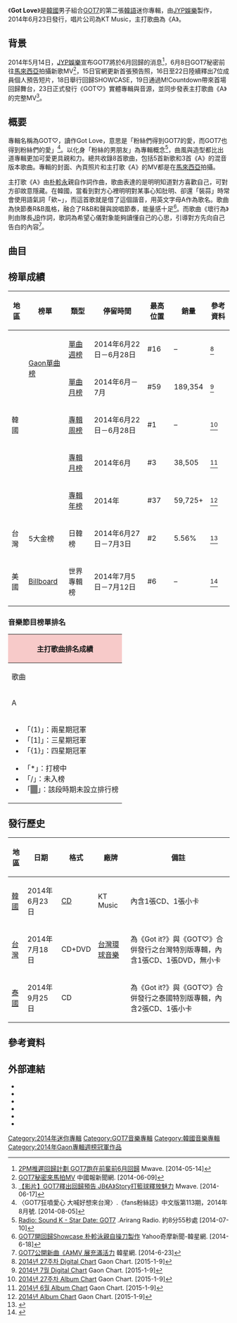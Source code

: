 {{Infobox album <!-- See Wikipedia:WikiProject Albums -->
| Name        = Got Love
| Type        = 迷你專輯
| Artist      = [[GOT7|GOT7]]
| Cover       = Album_140620163953.jpg
| Caption     = 
| Released    = {{Start date|2014|6|23}}
| Recorded    = 2014年
| Genre       = [[K-pop|K-pop]]、[[嘻哈|嘻哈]]、[[R&B|R&B]]
| Length      = 27:54
| Language    = [[韓語|韓語]]
| Label       = [[JYP娛樂|JYP娛樂]]製作<br>KT Music發行
| Producer    = [[朴軫永|朴軫永]] "The Asian Soul"
| Director    = NAIVE
| Last album  = [[Got_it?|Got it?]]<br>（2014年）
| This album  = '''GOT♡'''<br>（2014年）
| Next album  = [[Identify|Identify]]<br>（2014年）
| Misc        = {{singles
  | Promo          = yes
  | Name           = Got Love
  | Type           = EP
  | Single 1       = A
  | Single 1 date  = {{Start date|2014|6|23}}

}}
{{External music video|Type=ep|{{YouTube|eISomx-VMow|A}} }}
}}
《'''Got Love'''》是[[韓國|韓國]]男子組合[[GOT7|GOT7]]的第二張[[韓語|韓語]]迷你專輯，由[[JYP娛樂|JYP娛樂]]製作，2014年6月23日發行，唱片公司為KT Music，主打歌曲為《A》。
==背景==
2014年5月14日，[[JYP娛樂|JYP娛樂]]宣布GOT7將於6月回歸的消息<ref>[http://mwave.interest.me/enewsworld/tw/article/65711 2PM推遲回歸計劃 GOT7跑在前輩前6月回歸] {{Wayback|url=http://mwave.interest.me/enewsworld/tw/article/65711 |date=20150226030124 }} Mwave. [2014-05-14]</ref>，6月8日GOT7秘密前往[[馬來西亞|馬來西亞]]拍攝新歌MV<ref>[http://www.chinapress.com.my/node/533409 GOT7秘密來馬拍MV] {{Wayback|url=http://www.chinapress.com.my/node/533409 |date=20150226034147 }} 中國報新聞網. [2014-06-09]</ref>，15日官網更新首張預告照，16日至22日陸續釋出7位成員個人預告短片，18日舉行回歸SHOWCASE，19日通過M!Countdown帶來首場回歸舞台，23日正式發行《GOT♡》實體專輯與音源，並同步發表主打歌曲《A》的完整MV<ref>[http://mwave.interest.me/enewsworld/tw/article/68507 【影片】GOT7釋出回歸預告 JB《A》Story打籃球釋放魅力] {{Wayback|url=http://mwave.interest.me/enewsworld/tw/article/68507 |date=20150226030425 }} Mwave. [2014-06-17]</ref>。
==概要==
專輯名稱為GOT♡，讀作Got Love，意思是「粉絲們得到GOT7的愛，而GOT7也得到粉絲們的愛」<ref>〈GOT7狂噴愛心 大喊好想來台灣〉.《fans粉絲誌》中文版第113期，2014年8月號. [2014-08-05]{{zh}}</ref>。以化身「粉絲的男朋友」為專輯概念<ref>[http://www.arirang.co.kr/Player/News_AOD.asp?code=AOD&Prog_Code=RADR0147&ACode=10235 Radio: Sound K - Star Date: GOT7] {{Wayback|url=http://www.arirang.co.kr/Player/News_AOD.asp?code=AOD&Prog_Code=RADR0147&ACode=10235 |date=20160815051448 }}  .Arirang Radio. 約8分55秒處 [2014-07-10]{{en}}</ref>，曲風與造型都比出道專輯更加可愛更具親和力。總共收錄8首歌曲，包括5首新歌和3首《A》的混音版本歌曲。專輯的封面、內頁照片和主打歌《A》的MV都是在[[馬來西亞|馬來西亞]]拍攝。
 
主打歌《A》由[[朴軫永|朴軫永]]親自作詞作曲，歌曲表達的是明明知道對方喜歡自己，可對方卻故意隱藏。在韓國，當看到對方心裡明明對某事心知肚明、卻還「裝蒜」時常會使用語氣詞「欸~」，而這首歌就是借了這個諧音，用英文字母A作為歌名。歌曲為快節奏R&B風格，融合了R&B和聲與說唱節奏，能量感十足<ref>[https://tw.news.yahoo.com/got7%E9%96%8B%E5%9B%9E%E6%AD%B8showcase-%E6%9C%B4%E8%BB%AB%E6%B3%B3%E8%A6%AA%E8%87%AA%E6%93%8D%E5%88%80%E8%A3%BD%E4%BD%9C-084400327.html GOT7開回歸Showcase 朴軫泳親自操刀製作] {{Wayback|url=https://tw.news.yahoo.com/got7%E9%96%8B%E5%9B%9E%E6%AD%B8showcase-%E6%9C%B4%E8%BB%AB%E6%B3%B3%E8%A6%AA%E8%87%AA%E6%93%8D%E5%88%80%E8%A3%BD%E4%BD%9C-084400327.html |date=20170312075857 }} Yahoo奇摩新聞-韓星網. [2014-6-18]</ref>。而歌曲《壞行為》則由隊長[[林在範|JB]]作詞，歌詞為希望心儀對象能夠讀懂自己的心思，引導對方先向自己告白的內容<ref>[http://www.koreastardaily.com/tc/video/43528 GOT7公開新曲《A》MV 展充滿活力] {{Wayback|url=http://www.koreastardaily.com/tc/video/43528 |date=20170312050403 }} 韓星網. [2014-6-23]</ref>。

==曲目==
{{Track listing
| font_size = 90%
| total_length    = 27:54

| title1          = U Got Me
| music1          = Noday<br>Chole
| lyrics1         = Noday<br>Chole
| arranger1       = Noday<br>Chole
| length1         = 3:47

| title2          = '''A''' 
| music2          = [[朴軫永|朴軫永 "The Asian Soul"]]
| lyrics2         = [[朴軫永|朴軫永 "The Asian Soul"]]
| arranger2       = Noday
| length2         = 3:02

| title3          = Bad Behavior(나쁜 짓）
| music3          = [[朴軫永|朴軫永 "The Asian Soul"]]
| lyrics3         = [[林在範|Defsoul]]
| arranger3       = Alex G<br> Erika Nuri<br> Andy Love
| length3         = 3:09

| title4          = Good Tonight
| music4          = 李雨珉 "collapsedone"<br>Fredrik "Fredro" Ödesjö<br>Crizzy & Guy
| lyrics4         = 李雨珉 "collapsedone"<br>Crizzy & Guy
| arranger4       = 李雨珉 "collapsedone"<br>Fredrik "Fredro" Ödesjö
| length4         = 3:24

| title5          = Forever Young
| music5          = Noday<br>Chloe<br>Philip
| lyrics5         = Noday<br> Chloe
| arranger5       = Noday<br>Chloe
| length5         = 3:44

| title6          = A (collapsedone Remix)
| music6          = [[朴軫永|朴軫永 "The Asian Soul"]]
| lyrics6         = [[朴軫永|朴軫永 "The Asian Soul"]]
| arranger6       = 李雨珉 "collapsedone"
| length6         = 2:59

| title7          = A (TOYO Remix)
| music7          = [[朴軫永|朴軫永 "The Asian Soul"]]
| lyrics7         = [[朴軫永|朴軫永 "The Asian Soul"]]
| arranger7       = Toyo Lee of Like Likes
| length7         = 3:10

| title8          = A (FRANTS Remix) 
| music8          = [[朴軫永|朴軫永 "The Asian Soul"]]
| lyrics8         = [[朴軫永|朴軫永 "The Asian Soul"]]
| arranger8       = 최석（Frants）
| length8         = 4:39
}}
{{tracklist
| collapsed       = yes
| headline        = 台壓版DVD：
| total_length    = 
| title1          = Girls Girls Girls（MV）
| note1           = 
| title2          = Girls Girls Girls（MV Teaser #1）
| note2           = 
| title3          = Girls Grils Girls（MV Teaser #2）
| note3           = 
| title4          = A（MV）
| note4           = 
}}

==榜單成績==
{| class="wikitable" style="text-align:center; width:800px"
|-
! 地區 !! 榜單 !! 類型 !! 停留時間 !! 最高位置 !! 銷量 !! 參考資料
|-
| rowspan=5|韓國 ||rowspan=2| [[Gaon單曲榜|Gaon單曲榜]] || [[2014年Gaon單曲冠軍作品列表|單曲週榜]] || 2014年6月22日－6月28日 || #16 || – ||<ref>[http://gaonchart.co.kr/main/section/chart/online.gaon?nationGbn=T&serviceGbn=ALL&targetTime=27&hitYear=2014&termGbn=week 2014년 27주차 Digital Chart] {{Wayback|url=http://gaonchart.co.kr/main/section/chart/online.gaon?nationGbn=T&serviceGbn=ALL&targetTime=27&hitYear=2014&termGbn=week |date=20150608172729 }}Gaon Chart. [2015-1-9]</ref>
|-
| [[2014年Gaon單曲冠軍作品列表|單曲月榜]] || 2014年6月－7月 || #59 || 189,354|| <ref>[http://gaonchart.co.kr/main/section/chart/online.gaon?nationGbn=T&serviceGbn=ALL&targetTime=07&hitYear=2014&termGbn=month 2014년 7월 Digital Chart] {{Wayback|url=http://gaonchart.co.kr/main/section/chart/online.gaon?nationGbn=T&serviceGbn=ALL&targetTime=07&hitYear=2014&termGbn=month |date=20190103210444 }} Gaon Chart. [2015-1-9]</ref>
|-
|rowspan=3|{{link-en|Gaon專輯榜|Gaon Album Chart}} || [[2014年Gaon專輯冠軍作品列表|專輯周榜]] ||  2014年6月22日－6月28日 || #1 || – ||<ref>[http://gaonchart.co.kr/main/section/chart/album.gaon?nationGbn=T&serviceGbn=&targetTime=27&hitYear=2014&termGbn=week 2014년 27주차 Album Chart] {{Wayback|url=http://gaonchart.co.kr/main/section/chart/album.gaon?nationGbn=T&serviceGbn=&targetTime=27&hitYear=2014&termGbn=week |date=20150608171712 }}Gaon Chart. [2015-1-9]</ref>
|-
| [[2014年Gaon專輯冠軍作品列表|專輯月榜]] || 2014年6月 || #3 || 38,505|| <ref>[http://gaonchart.co.kr/main/section/chart/album.gaon?nationGbn=T&serviceGbn=&targetTime=06&hitYear=2014&termGbn=month 2014년 6월 Album Chart] {{Wayback|url=http://gaonchart.co.kr/main/section/chart/album.gaon?nationGbn=T&serviceGbn=&targetTime=06&hitYear=2014&termGbn=month |date=20160304203905 }} Gaon Chart. [2015-1-9]</ref>
|-
| [[2014年Gaon專輯冠軍作品列表|專輯年榜]] || 2014年 || #37 || 59,725+|| <ref>[http://gaonchart.co.kr/main/section/chart/album.gaon?nationGbn=T&serviceGbn=&termGbn=year 2014년 Album Chart] {{Wayback|url=http://gaonchart.co.kr/main/section/chart/album.gaon?nationGbn=T&serviceGbn=&termGbn=year |date=20161115075127 }} Gaon Chart. [2015-1-9]</ref>
|-
| 台灣 || 5大金榜 || 日韓榜 || 2014年6月27日－7月3日 || #2|| 5.56% ||<ref>{{cite web|url=http://www.5music.com.tw/CDTop.asp?top=2|title=Five Music-5大金榜日韓榜2014年第27週榜單|publisher=5大唱片|accessdate=2015-01-09|archive-date=2016-07-13|archive-url=https://web.archive.org/web/20160713164233/http://www.5music.com.tw/CDTop.asp?top=2|dead-url=no}}</ref>
|-
| 美國 || [[Billboard|Billboard]] || 世界專輯榜 || 2014年7月5日－7月12日 || #6|| – ||<ref>{{cite web|url=http://www.billboard.com/charts/2014-07-12/world-albums|title=World Albums Chart|publisher=Billboard|accessdate=2014-07-12|archive-date=2014-09-21|archive-url=https://web.archive.org/web/20140921202520/http://www.billboard.com/charts/2014-07-12/world-albums|dead-url=no}}</ref>
|}
===音樂節目榜單排名===
{|class="wikitable" style="font-size:small" style="text-align:center"
!colspan="7" style="background:#F7CAC9;"|主打歌曲排名成績
|-
!歌曲!![[Mnet媒體|Mnet]]<br /><small>《[[M!_Countdown|M! Countdown]]》</small>!![[KBS第2頻道|KBS2]]<br /><small>《[[KBS音樂銀行|Music Bank]]》</small>!![[文化廣播_(韓國)|MBC]]<br /><small>《[[Show!_音樂中心|Show! 音樂中心]]》</small>!![[SBS_(韓國)|SBS]]<br /><small>《[[SBS人氣歌謠|人氣歌謠]]》</small>!!{{link-ko|MBC MUSIC|MBC 뮤직}}<br /><small>《[[Show_Champion|Show Champion]]》</small>!![[SBS_MTV|SBS MTV]]<br /><small>《[[THE_SHOW_(SBS_MTV節目)|THE SHOW]]》</small>
|- 
| A || 5 || 8 || 6 || 6 || 11||  style="background:#808080" |  
|-
|colspan="7"|
{{col-begin}}
{{col-2}}
*「(1)」：兩星期冠軍
*「[1]」：三星期冠軍
*「{1}」：四星期冠軍
{{col-break}}
*「*」：打榜中
*「/」：未入榜
*「<span style="background:#808080">　</span>」：該段時期未設立排行榜
{{col-end}}
|}

==發行歷史==
{| class="wikitable plainrowheaders"
|-
! scope="col"| 地區 !! 日期 !! 格式 !! 廠牌!! 備註
|-
! scope="row" rowspan="1"| [[韓國|韓國]]
| 2014年6月23日
| [[CD|CD]]
| KT Music
| 內含1張CD、1張小卡
|-
! scope="row" rowspan="1"| [[台灣|台灣]]
| 2014年7月18日
| CD+DVD
| [[環球音樂_(台灣)|台灣環球音樂]]
| 為《Got it?》與《GOT♡》合倂發行之台灣特別版專輯，內含1張CD、1張DVD，無小卡
|-
! scope="row" rowspan="1"| [[泰國|泰國]]
| 2014年9月25日
| CD
| {{link-en|BEC-Tero Music|BEC-TERO}}  
| 為《Got it?》與《GOT♡》合倂發行之泰國特別版專輯，內含2張CD、1張小卡
|}

==參考資料==
{{reflist|2}}

==外部連結==
* {{YouTube|id = nR92sbXv5xs|title = GOT7《GOT♡》專輯介紹}}
* {{YouTube|id = h_7O-X5dhn8&list=PL8ZTPzrAU6WsPY2230odUXW55jxBdcD0T|title = 成員個人預告短片"A" story}}
* {{YouTube|id = K2Y3tdNmHGs|title = A 練習室版#1}}
* {{YouTube|id = v6aIv5X_9oE|title = A 練習室版#2(A+版)}}
* {{YouTube|id = OJTX2XWgG4g|title = Good Tonight (Showcase舞台)}}
* {{YouTube|id = 8TLsg9FwY2Q|title = Forever Young (Showcase舞台)}}
{{GOT7}}
{{Gaon專輯週榜冠軍 (2014年)|2014年6月28日}}
[[Category:2014年迷你專輯|Category:2014年迷你專輯]]
[[Category:GOT7音樂專輯|Category:GOT7音樂專輯]]
[[Category:韓國音樂專輯|Category:韓國音樂專輯]]
[[Category:2014年Gaon專輯週榜冠軍作品|Category:2014年Gaon專輯週榜冠軍作品]]